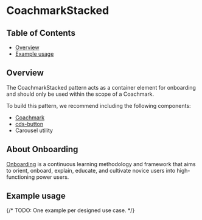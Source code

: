 
# CoachmarkStacked

## Table of Contents

- [Overview](#overview)
- [Example usage](#example-usage)

## Overview

The CoachmarkStacked pattern acts as a container element for onboarding and
should only be used within the scope of a Coachmark.

To build this pattern, we recommend including the following components:

- [Coachmark](https://carbon-for-ibm-products.netlify.app/?path=/docs/experimental-onboarding-coachmark-next--overview)
- [cds-button](https://web-components.carbondesignsystem.com/?path=/docs/components-button)
- Carousel utility

## About Onboarding

[Onboarding](https://pages.github.ibm.com/security/security-design/department/end-to-end-experiences/onboarding/overview/)
is a continuous learning methodology and framework that aims to orient, onboard,
explain, educate, and cultivate novice users into high-functioning power users.

## Example usage

{/* TODO: One example per designed use case. */}

<Canvas className="coachmarkExample" withSource="none">
  <div className="CoachmarkBaseExampleUsage">
    <Story of={CoachmarkStackedStories.CoachmarkStacked} />
  </div>
</Canvas>
